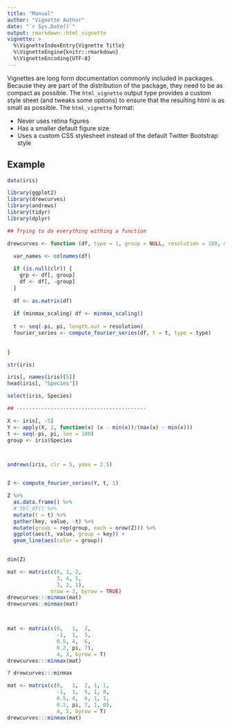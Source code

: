 ```yaml
---
title: "Manual"
author: "Vignette Author"
date: "`r Sys.Date()`"
output: rmarkdown::html_vignette
vignette: >
  %\VignetteIndexEntry{Vignette Title}
  %\VignetteEngine{knitr::rmarkdown}
  %\VignetteEncoding{UTF-8}
---
```


Vignettes are long form documentation commonly included in packages. Because they are part of the distribution of the package, they need to be as compact as possible. The `html_vignette` output type provides a custom style sheet (and tweaks some options) to ensure that the resulting html is as small as possible. The `html_vignette` format:

- Never uses retina figures
- Has a smaller default figure size
- Uses a custom CSS stylesheet instead of the default Twitter Bootstrap style

## Example

```r

data(iris)

library(ggplot2)
library(drewcurves)
library(andrews)
library(tidyr)
library(dplyr)

## Trying to do everything withing a function

drewcurves <- function (df, type = 1, group = NULL, resolution = 100, minmax_scaling = TRUE) {

  var_names <- colnames(df)
  
  if (is.null(clr)) {
    grp <- df[, group]
    df <- df[, -group]
  }
  
  df <- as.matrix(df)
  
  if (minmax_scaling) df <- minmax_scaling()
  
  t <- seq(-pi, pi, length.out = resolution)
  fourier_series <- compute_fourier_series(df, t = t, type = type)
  
  
}

str(iris)

iris[, names(iris)[5]]
head(iris[, "Species"])

select(iris, Species)

## ------------------------------------------

X <- iris[, -5]
Y <- apply(X, 2, function(x) (x - min(x))/(max(x) - min(x)))
t <- seq(-pi, pi, len = 100)
group <- iris$Species



andrews(iris, clr = 5, ymax = 2.5)


Z <- compute_fourier_series(Y, t, 1)

Z %>%
  as.data.frame() %>%
  # tbl_df() %>%
  mutate(t = t) %>%
  gather(key, value, -t) %>%
  mutate(group = rep(group, each = nrow(Z))) %>%
  ggplot(aes(t, value, group = key)) + 
  geom_line(aes(color = group))
  

dim(Z)

mat <- matrix(c(0, 1, 2,
                3, 4, 5,
                3, 2, 1),
              nrow = 3, byrow = TRUE)
drewcurves:::minmax(mat)
drewcurves::minmax(mat)



mat <- matrix(c(0,   1,  2, 
                -1,  1,  5,
                0.5, 4,  6,
                0.2, pi, 7), 
                4, 3, byrow = T)
drewcurves:::minmax(mat)

? drewcurves:::minmax

mat <- matrix(c(0,   1,  2, 1, 1, 
                -1,  1,  5, 1, 0,
                0.5, 4,  6, 1, 1,
                0.2, pi, 7, 1, 0), 
                4, 5, byrow = T)
drewcurves:::minmax(mat)

```

